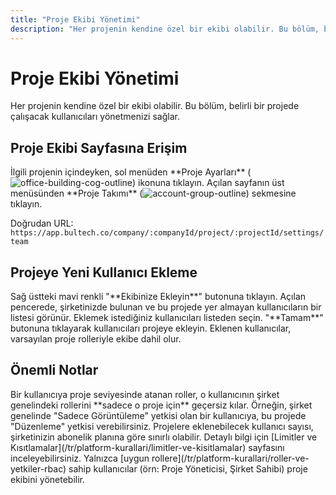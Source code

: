 ```yaml
---
title: "Proje Ekibi Yönetimi"
description: "Her projenin kendine özel bir ekibi olabilir. Bu bölüm, belirli bir projede çalışacak kullanıcıları yönetmenizi sağlar."
---
```


# Proje Ekibi Yönetimi

Her projenin kendine özel bir ekibi olabilir. Bu bölüm, belirli bir projede çalışacak kullanıcıları yönetmenizi sağlar.

## Proje Ekibi Sayfasına Erişim

<Steps>
  <Step title="Proje Ayarlarına Gidin">
    İlgili projenin içindeyken, sol menüden **Proje Ayarları** (<img src="/icons/office-building-cog-outline.svg" alt="office-building-cog-outline" className="inline align-middle dark:invert" style={{width: '16px', height: '16px', margin: 0}} />) ikonuna tıklayın.
  </Step>
  <Step title="Proje Takımı Sekmesini Açın">
    Açılan sayfanın üst menüsünden **Proje Takımı** (<img src="/icons/account-group-outline.svg" alt="account-group-outline" className="inline align-middle dark:invert" style={{width: '16px', height: '16px', margin: 0}} />) sekmesine tıklayın.
  </Step>
</Steps>

Doğrudan URL: `https://app.bultech.co/company/:companyId/project/:projectId/settings/team`

## Projeye Yeni Kullanıcı Ekleme

<Steps>
  <Step title="Ekleme Formunu Açın">
    Sağ üstteki mavi renkli "**Ekibinize Ekleyin**" butonuna tıklayın.
  </Step>
  <Step title="Kullanıcıları Seçin">
    Açılan pencerede, şirketinizde bulunan ve bu projede yer almayan kullanıcıların bir listesi görünür. Eklemek istediğiniz kullanıcıları listeden seçin.
  </Step>
  <Step title="Onaylayın">
    "**Tamam**" butonuna tıklayarak kullanıcıları projeye ekleyin. Eklenen kullanıcılar, varsayılan proje rolleriyle ekibe dahil olur.
  </Step>
</Steps>

## Önemli Notlar

<AccordionGroup>
  <Accordion title="Rollerin Geçersiz Kılınması (Override)">
    Bir kullanıcıya proje seviyesinde atanan roller, o kullanıcının şirket genelindeki rollerini **sadece o proje için** geçersiz kılar. Örneğin, şirket genelinde "Sadece Görüntüleme" yetkisi olan bir kullanıcıya, bu projede "Düzenleme" yetkisi verebilirsiniz.
  </Accordion>
  <Accordion title="Kullanıcı Limiti">
    Projelere eklenebilecek kullanıcı sayısı, şirketinizin abonelik planına göre sınırlı olabilir. Detaylı bilgi için [Limitler ve Kısıtlamalar](/tr/platform-kurallari/limitler-ve-kisitlamalar) sayfasını inceleyebilirsiniz.
  </Accordion>
  <Accordion title="Yetkilendirme">
    Yalnızca [uygun rollere](/tr/platform-kurallari/roller-ve-yetkiler-rbac) sahip kullanıcılar (örn: Proje Yöneticisi, Şirket Sahibi) proje ekibini yönetebilir.
  </Accordion>
</AccordionGroup>
